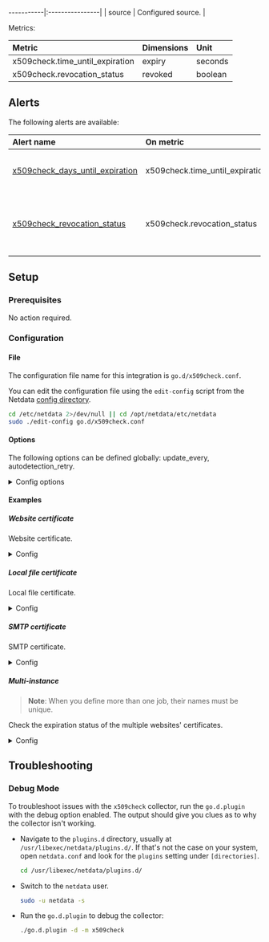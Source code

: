 -----------|:----------------|
| source | Configured source. |

Metrics:

| Metric | Dimensions | Unit |
|:------|:----------|:----|
| x509check.time_until_expiration | expiry | seconds |
| x509check.revocation_status | revoked | boolean |



## Alerts


The following alerts are available:

| Alert name  | On metric | Description |
|:------------|:----------|:------------|
| [ x509check_days_until_expiration ](https://github.com/netdata/netdata/blob/master/health/health.d/x509check.conf) | x509check.time_until_expiration | time until x509 certificate expires |
| [ x509check_revocation_status ](https://github.com/netdata/netdata/blob/master/health/health.d/x509check.conf) | x509check.revocation_status | x509 certificate revocation status (0: revoked, 1: valid) |


## Setup

### Prerequisites

No action required.

### Configuration

#### File

The configuration file name for this integration is `go.d/x509check.conf`.


You can edit the configuration file using the `edit-config` script from the
Netdata [config directory](/docs/configuring/configuration#the-netdata-config-directory).

```bash
cd /etc/netdata 2>/dev/null || cd /opt/netdata/etc/netdata
sudo ./edit-config go.d/x509check.conf
```
#### Options

The following options can be defined globally: update_every, autodetection_retry.


<details><summary>Config options</summary>

| Name | Description | Default | Required |
|:----|:-----------|:-------|:--------:|
| update_every | Data collection frequency. | 1 | False |
| autodetection_retry | Recheck interval in seconds. Zero means no recheck will be scheduled. | 0 | False |
| source | Certificate source. Allowed schemes: https, tcp, tcp4, tcp6, udp, udp4, udp6, file. |  | False |
| days_until_expiration_warning | Number of days before the alarm status is warning. | 30 | False |
| days_until_expiration_critical | Number of days before the alarm status is critical. | 15 | False |
| check_revocation_status | Whether to check the revocation status of the certificate. | False | False |
| timeout | SSL connection timeout. | 2 | False |
| tls_skip_verify | Server certificate chain and hostname validation policy. Controls whether the client performs this check. | False | False |
| tls_ca | Certification authority that the client uses when verifying the server's certificates. |  | False |
| tls_cert | Client TLS certificate. |  | False |
| tls_key | Client TLS key. |  | False |

</details>

#### Examples

##### Website certificate

Website certificate.

<details><summary>Config</summary>

```yaml
jobs:
  - name: my_site_cert
    source: https://my_site.org:443

```
</details>

##### Local file certificate

Local file certificate.

<details><summary>Config</summary>

```yaml
jobs:
  - name: my_file_cert
    source: file:///home/me/cert.pem

```
</details>

##### SMTP certificate

SMTP certificate.

<details><summary>Config</summary>

```yaml
jobs:
  - name: my_smtp_cert
    source: smtp://smtp.my_mail.org:587

```
</details>

##### Multi-instance

> **Note**: When you define more than one job, their names must be unique.

Check the expiration status of the multiple websites' certificates.


<details><summary>Config</summary>

```yaml
jobs:
  - name: my_site_cert1
    source: https://my_site1.org:443

  - name: my_site_cert2
    source: https://my_site1.org:443

  - name: my_site_cert3
    source: https://my_site3.org:443

```
</details>



## Troubleshooting

### Debug Mode

To troubleshoot issues with the `x509check` collector, run the `go.d.plugin` with the debug option enabled. The output
should give you clues as to why the collector isn't working.

- Navigate to the `plugins.d` directory, usually at `/usr/libexec/netdata/plugins.d/`. If that's not the case on
  your system, open `netdata.conf` and look for the `plugins` setting under `[directories]`.

  ```bash
  cd /usr/libexec/netdata/plugins.d/
  ```

- Switch to the `netdata` user.

  ```bash
  sudo -u netdata -s
  ```

- Run the `go.d.plugin` to debug the collector:

  ```bash
  ./go.d.plugin -d -m x509check
  ```



